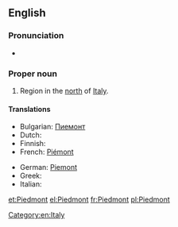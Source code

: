 {{also|piedmont}}
==English==

===Pronunciation===
{{rfap|UK|UK}}
*{{audio|En-us-Piedmont.ogg|Audio (US)}}

===Proper noun===
{{wikipedia}}
{{en-proper noun}}

# Region in the [[north]] of [[Italy]].

====Translations====
{{trans-top|region}}
* Bulgarian: [[Пиемонт]]
* Dutch: {{t|nl|piemonte}}
* Finnish: {{t-|fi|Piemonte}}
* French: [[Piémont]] {{m}}
{{trans-mid}}
* German: [[Piemont]]
* Greek: {{t|el|Πεδεμόντιο|n|tr=Pedemóntio|sc=Grek}}
* Italian: {{t+|it|Piemonte|m}}
{{trans-bottom}}

[[Category:en:Italy]]

[[et:Piedmont]]
[[el:Piedmont]]
[[fr:Piedmont]]
[[pl:Piedmont]]